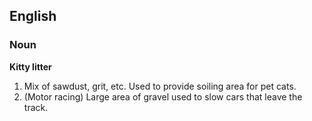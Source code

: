 ==English==
===Noun===
'''Kitty litter'''
#Mix of sawdust, grit, etc. Used to provide soiling area for pet cats.
#(Motor racing) Large area of gravel used to slow cars that leave the track.